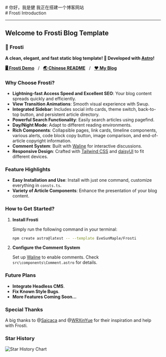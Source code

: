 
<BaseLayout title="Home">
  <BaseCard title="Home">
    <div class="flex">
      <div class="p-6">
          # 你好，我是健
          我正在搭建一个博客网站
      </div>
    </div>

  </BaseCard>

  <BaseCard title="Home" image="/index.webp">
# Frosti Introduction

---

## Welcome to Frosti Blog Template

### 🧊 Frosti

**A clean, elegant, and fast static blog template! 🚀 Developed with [Astro](https://astro.build/)!**

[**🖥️ Frosti Demo**](https://frosti.saroprock.com)&nbsp;&nbsp;&nbsp;/&nbsp;&nbsp;&nbsp;[**🌏 Chinese README**](https://github.com/EveSunMaple/Frosti/blob/main/README.zh-CN.md)&nbsp;&nbsp;&nbsp;/&nbsp;&nbsp;&nbsp;[**❤️ My Blog**](https://www.saroprock.com)

### Why Choose Frosti?

- **Lightning-fast Access Speed and Excellent SEO**: Your blog content spreads quickly and efficiently.
- **View Transition Animations**: Smooth visual experience with Swup.
- **Integrated Sidebar**: Includes social info cards, theme switch, back-to-top button, and persistent article directory.
- **Powerful Search Functionality**: Easily search articles using pagefind.
- **Day/Night Mode**: Adapt to different reading environments.
- **Rich Components**: Collapsible pages, link cards, timeline components, various alerts, code block copy button, image comparison, and end-of-article copyright information.
- **Comment System**: Built with [Waline](https://waline.js.org/) for interactive discussions.
- **Responsive Design**: Crafted with [Tailwind CSS](https://tailwindcss.com/) and [daisyUI](https://daisyui.com/) to fit different devices.

### Feature Highlights

- **Easy Installation and Use**: Install with just one command, customize everything in `consts.ts`.
- **Variety of Article Components**: Enhance the presentation of your blog content.

### How to Get Started?

1. **Install Frosti**

   Simply run the following command in your terminal:

   ```sh
   npm create astro@latest -- --template EveSunMaple/Frosti
   ```

2. **Configure the Comment System**

   Set up [Waline](https://waline.js.org/) to enable comments. Check `src\components\Comment.astro` for details.

### Future Plans

- **Integrate Headless CMS**.
- **Fix Known Style Bugs**.
- **More Features Coming Soon...**

### Special Thanks

A big thanks to @[Saicaca](https://github.com/saicaca) and @[WRXinYue](https://github.com/WRXinYue) for their inspiration and help with Frosti.

### Star History

![Star History Chart](https://api.star-history.com/svg?repos=EveSunMaple/Frosti&type=Date)


  </BaseCard>
</BaseLayout>
